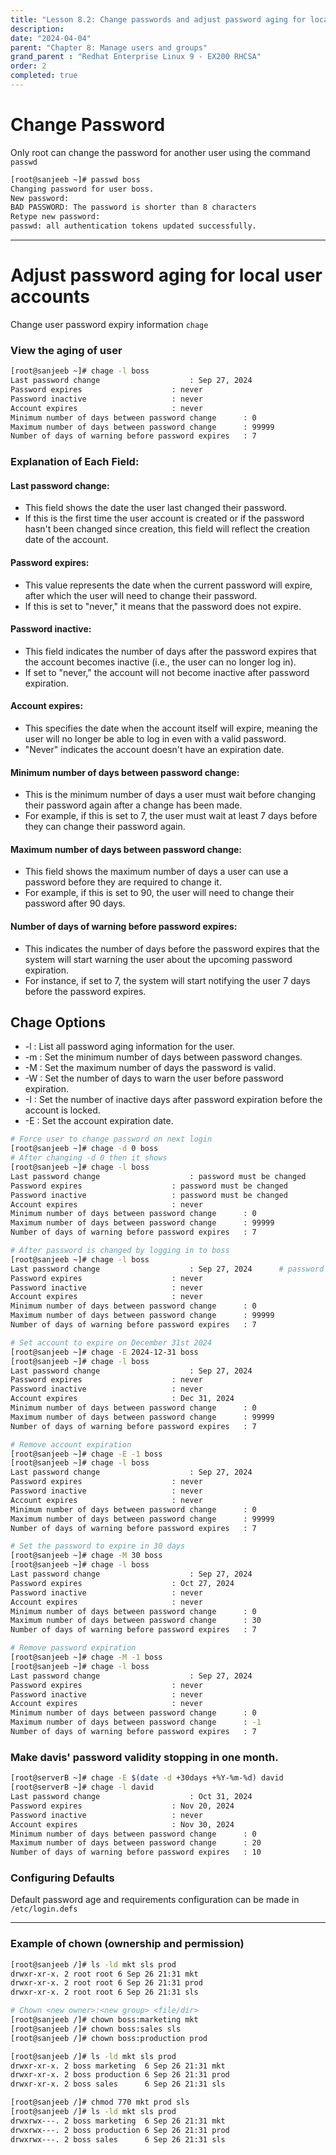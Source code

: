 ```yaml
---
title: "Lesson 8.2: Change passwords and adjust password aging for local user accounts"
description:
date: "2024-04-04"
parent: "Chapter 8: Manage users and groups"
grand_parent : "Redhat Enterprise Linux 9 - EX200 RHCSA"
order: 2
completed: true
---
```


# Change Password 
Only root can change the password for another user using the command `passwd`
```bash
[root@sanjeeb ~]# passwd boss 
Changing password for user boss.
New password: 
BAD PASSWORD: The password is shorter than 8 characters
Retype new password: 
passwd: all authentication tokens updated successfully.
```
---
# Adjust password aging for local user accounts
Change user password expiry information `chage`

### View the aging of user 
```bash 
[root@sanjeeb ~]# chage -l boss 
Last password change					: Sep 27, 2024
Password expires					: never
Password inactive					: never
Account expires						: never
Minimum number of days between password change		: 0
Maximum number of days between password change		: 99999
Number of days of warning before password expires	: 7
```
### Explanation of Each Field:

#### Last password change:
- This field shows the date the user last changed their password.
- If this is the first time the user account is created or if the password hasn't been changed since creation, this field will reflect the creation date of the account.

#### Password expires:
- This value represents the date when the current password will expire, after which the user will need to change their password.
- If this is set to "never," it means that the password does not expire.

#### Password inactive:
- This field indicates the number of days after the password expires that the account becomes inactive (i.e., the user can no longer log in).
- If set to "never," the account will not become inactive after password expiration.

#### Account expires:
- This specifies the date when the account itself will expire, meaning the user will no longer be able to log in even with a valid password.
- "Never" indicates the account doesn't have an expiration date.

#### Minimum number of days between password change:
- This is the minimum number of days a user must wait before changing their password again after a change has been made.
- For example, if this is set to 7, the user must wait at least 7 days before they can change their password again.

#### Maximum number of days between password change:
- This field shows the maximum number of days a user can use a password before they are required to change it.
- For example, if this is set to 90, the user will need to change their password after 90 days.

#### Number of days of warning before password expires:
- This indicates the number of days before the password expires that the system will start warning the user about the upcoming password expiration.
- For instance, if set to 7, the system will start notifying the user 7 days before the password expires.

## Chage Options
- -l : List all password aging information for the user.
- -m : Set the minimum number of days between password changes.
- -M : Set the maximum number of days the password is valid.
- -W : Set the number of days to warn the user before password expiration.
- -I : Set the number of inactive days after password expiration before the account is locked.
- -E : Set the account expiration date.

```bash
# Force user to change password on next login 
[root@sanjeeb ~]# chage -d 0 boss
# After changing -d 0 then it shows
[root@sanjeeb ~]# chage -l boss
Last password change					: password must be changed
Password expires					: password must be changed
Password inactive					: password must be changed
Account expires						: never
Minimum number of days between password change		: 0
Maximum number of days between password change		: 99999
Number of days of warning before password expires	: 7

# After password is changed by logging in to boss 
[root@sanjeeb ~]# chage -l boss 
Last password change					: Sep 27, 2024      # password changed date
Password expires					: never                 
Password inactive					: never
Account expires						: never
Minimum number of days between password change		: 0
Maximum number of days between password change		: 99999
Number of days of warning before password expires	: 7

# Set account to expire on December 31st 2024
[root@sanjeeb ~]# chage -E 2024-12-31 boss
[root@sanjeeb ~]# chage -l boss 
Last password change					: Sep 27, 2024
Password expires					: never
Password inactive					: never
Account expires						: Dec 31, 2024
Minimum number of days between password change		: 0
Maximum number of days between password change		: 99999
Number of days of warning before password expires	: 7

# Remove account expiration
[root@sanjeeb ~]# chage -E -1 boss
[root@sanjeeb ~]# chage -l boss 
Last password change					: Sep 27, 2024
Password expires					: never
Password inactive					: never
Account expires						: never
Minimum number of days between password change		: 0
Maximum number of days between password change		: 99999
Number of days of warning before password expires	: 7

# Set the password to expire in 30 days
[root@sanjeeb ~]# chage -M 30 boss
[root@sanjeeb ~]# chage -l boss 
Last password change					: Sep 27, 2024
Password expires					: Oct 27, 2024
Password inactive					: never
Account expires						: never
Minimum number of days between password change		: 0
Maximum number of days between password change		: 30
Number of days of warning before password expires	: 7

# Remove password expiration
[root@sanjeeb ~]# chage -M -1 boss 
[root@sanjeeb ~]# chage -l boss 
Last password change					: Sep 27, 2024
Password expires					: never
Password inactive					: never
Account expires						: never
Minimum number of days between password change		: 0
Maximum number of days between password change		: -1
Number of days of warning before password expires	: 7
```

### Make davis' password validity stopping in one month.
```bash 
[root@serverB ~]# chage -E $(date -d +30days +%Y-%m-%d) david
[root@serverB ~]# chage -l david
Last password change					: Oct 31, 2024
Password expires					: Nov 20, 2024
Password inactive					: never
Account expires						: Nov 30, 2024
Minimum number of days between password change		: 0
Maximum number of days between password change		: 20
Number of days of warning before password expires	: 10
```

### Configuring Defaults
Default password age and requirements configuration can be made in `/etc/login.defs`

---
### Example of chown (ownership and permission)
```bash 
[root@sanjeeb /]# ls -ld mkt sls prod 
drwxr-xr-x. 2 root root 6 Sep 26 21:31 mkt
drwxr-xr-x. 2 root root 6 Sep 26 21:31 prod
drwxr-xr-x. 2 root root 6 Sep 26 21:31 sls

# Chown <new owner>:<new group> <file/dir>
[root@sanjeeb /]# chown boss:marketing mkt 
[root@sanjeeb /]# chown boss:sales sls 
[root@sanjeeb /]# chown boss:production prod 

[root@sanjeeb /]# ls -ld mkt sls prod 
drwxr-xr-x. 2 boss marketing  6 Sep 26 21:31 mkt
drwxr-xr-x. 2 boss production 6 Sep 26 21:31 prod
drwxr-xr-x. 2 boss sales      6 Sep 26 21:31 sls

[root@sanjeeb /]# chmod 770 mkt prod sls 
[root@sanjeeb /]# ls -ld mkt sls prod 
drwxrwx---. 2 boss marketing  6 Sep 26 21:31 mkt
drwxrwx---. 2 boss production 6 Sep 26 21:31 prod
drwxrwx---. 2 boss sales      6 Sep 26 21:31 sls

```
